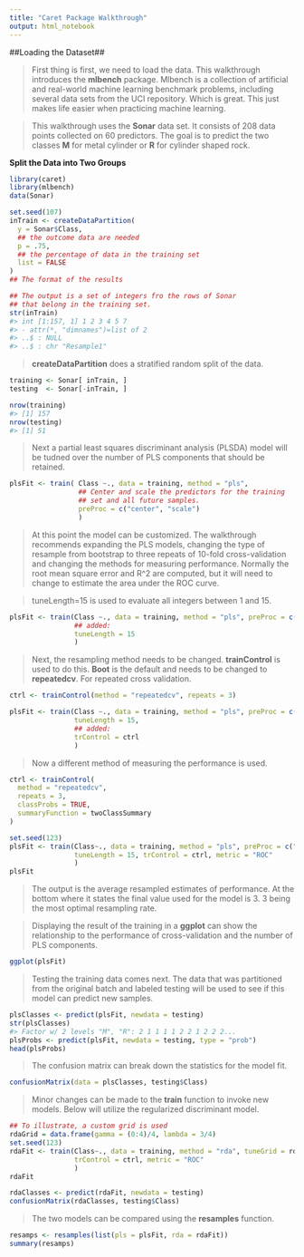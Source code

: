 ```yaml
---
title: "Caret Package Walkthrough"
output: html_notebook
---
```


##Loading the Dataset##

> First thing is first, we need to load the data. This walkthrough introduces the **mlbench** package. Mlbench is a collection of artificial and real-world machine learning benchmark problems, including several data sets from the UCI repository. Which is great. This just makes life easier when practicing machine learning.

> This walkthrough uses the **Sonar** data set. It consists of 208 data points collected on 60 predictors. The goal is to predict the two classes **M** for metal cylinder or **R** for cylinder shaped rock.

**Split the Data into Two Groups**

```r
library(caret)
library(mlbench)
data(Sonar)

set.seed(107)
inTrain <- createDataPartition(
  y = Sonar$Class,
  ## the outcome data are needed
  p = .75,
  ## the percentage of data in the training set
  list = FALSE
)
## The format of the results

## The output is a set of integers fro the rows of Sonar
## that belong in the training set.
str(inTrain)
#> int [1:157, 1] 1 2 3 4 5 7
#> - attr(*, "dimnames")=list of 2
#> ..$ : NULL
#> ..$ : chr "Resample1"
```

> **createDataPartition** does a stratified random split of the data.

```r
training <- Sonar[ inTrain, ]
testing  <- Sonar[-inTrain, ]

nrow(training)
#> [1] 157
nrow(testing)
#> [1] 51
```

> Next a partial least squares discriminant analysis (PLSDA) model will be tudned over the number of PLS components that should be retained.

```r
plsFit <- train( Class ~., data = training, method = "pls",
                 ## Center and scale the predictors for the training
                 ## set and all future samples.
                 preProc = c("center", "scale")
                 )
```


> At this point the model can be customized. The walkthrough recommends expanding the PLS models, changing the type of resample from bootstrap to three repeats of 10-fold cross-validation and changing the methods for measuring performance. Normally the root mean square error and R^2 are computed, but it will need to change to estimate the area under the ROC curve. 

> tuneLength=15 is used to evaluate all integers between 1 and 15.

```r
plsFit <- train(Class ~., data = training, method = "pls", preProc = c("center", "scale"),
                ## added:
                tuneLength = 15
                )
```

> Next, the resampling method needs to be changed. **trainControl** is used to do this. **Boot** is the default and needs to be changed to **repeatedcv**. For repeated cross validation.

```r
ctrl <- trainControl(method = "repeatedcv", repeats = 3)

plsFit <- train(Class ~., data = training, method = "pls", preProc = c("center", "scale"),
                tuneLength = 15,
                ## added:
                trControl = ctrl
                )
```


> Now a different method of measuring the performance is used.

```r
ctrl <- trainControl(
  method = "repeatedcv",
  repeats = 3,
  classProbs = TRUE,
  summaryFunction = twoClassSummary
)

set.seed(123)
plsFit <- train(Class~., data = training, method = "pls", preProc = c("center", "scale"),
                tuneLength = 15, trControl = ctrl, metric = "ROC"
                )
plsFit
```

> The output is the average resampled estimates of performance. At the bottom where it states the final value used for the model is 3. 3 being the most optimal resampling rate.

> Displaying the result of the training in a **ggplot** can show the relationship to the performance of cross-validation and the number of PLS components.

```r
ggplot(plsFit)
```

> Testing the training data comes next. The data that was partitioned from the original batch and labeled testing will be used to see if this model can predict new samples.

```r
plsClasses <- predict(plsFit, newdata = testing)
str(plsClasses)
#> Factor w/ 2 levels "M", "R": 2 1 1 1 1 2 2 1 2 2 2...
plsProbs <- predict(plsFit, newdata = testing, type = "prob")
head(plsProbs)
```

> The confusion matrix can break down the statistics for the model fit.

```r
confusionMatrix(data = plsClasses, testing$Class)
```

> Minor changes can be made to the **train** function to invoke new models. Below will utilize the regularized discriminant model.

```r
## To illustrate, a custom grid is used
rdaGrid = data.frame(gamma = (0:4)/4, lambda = 3/4)
set.seed(123)
rdaFit <- train(Class~., data = training, method = "rda", tuneGrid = rdaGrid,
                trControl = ctrl, metric = "ROC"
                )
rdaFit

rdaClasses <- predict(rdaFit, newdata = testing)
confusionMatrix(rdaClasses, testing$Class)
```

> The two models can be compared using the **resamples** function.

```r
resamps <- resamples(list(pls = plsFit, rda = rdaFit))
summary(resamps)
```


